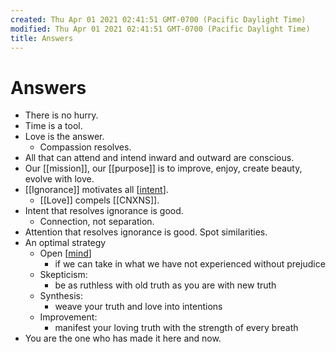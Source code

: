 ```yaml
---
created: Thu Apr 01 2021 02:41:51 GMT-0700 (Pacific Daylight Time)
modified: Thu Apr 01 2021 02:41:51 GMT-0700 (Pacific Daylight Time)
title: Answers
---
```


# Answers

- There is no hurry.
- Time is a tool.
- Love is the answer.
  - Compassion resolves.
- All that can attend and intend inward and outward are conscious.
- Our [[mission]], our [[purpose]] is to improve, enjoy, create beauty, evolve with love.
- [[Ignorance]] motivates all [[intent]].
  - [[Love]] compels [[CNXNS]].
- Intent that resolves ignorance is good.
  - Connection, not separation.
- Attention that resolves ignorance is good. Spot similarities.
- An optimal strategy
  - Open [[mind]]
    - if we can take in what we have not experienced without prejudice
  - Skepticism:
    - be as ruthless with old truth as you are with new truth
  - Synthesis:
    - weave your truth and love into intentions
  - Improvement:
    - manifest your loving truth with the strength of every breath
- You are the one who has made it here and now.



[//begin]: # "Autogenerated link references for markdown compatibility"
[intent]: intent "Intent"
[mind]: mind "Mind"
[//end]: # "Autogenerated link references"